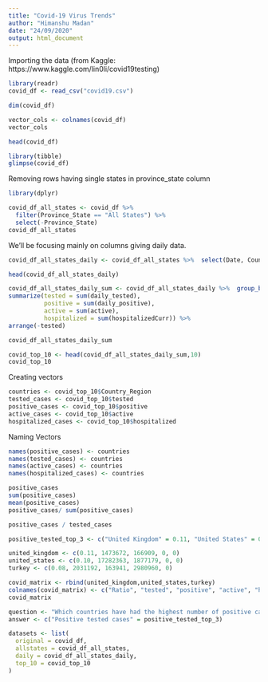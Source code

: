 ```yaml
---
title: "Covid-19 Virus Trends"
author: "Himanshu Madan"
date: "24/09/2020"
output: html_document
---
```


Importing the data (from Kaggle: https://www.kaggle.com/lin0li/covid19testing)
```r
library(readr)
covid_df <- read_csv("covid19.csv")
```


```r
dim(covid_df)
```
```r
vector_cols <- colnames(covid_df)
vector_cols
```

```r
head(covid_df)
```

```r
library(tibble)
glimpse(covid_df)
```

Removing rows having single states in province_state column
```r
library(dplyr)

covid_df_all_states <- covid_df %>% 
  filter(Province_State == "All States") %>% 
  select(-Province_State)
covid_df_all_states
```

We'll be focusing mainly on columns giving daily data.
```r
covid_df_all_states_daily <- covid_df_all_states %>%  select(Date, Country_Region, active, hospitalizedCurr, daily_tested, daily_positive)

head(covid_df_all_states_daily)
```


```r
covid_df_all_states_daily_sum <- covid_df_all_states_daily %>%  group_by(Country_Region) %>% 
summarize(tested = sum(daily_tested),
          positive = sum(daily_positive),
          active = sum(active),
          hospitalized = sum(hospitalizedCurr)) %>%
arrange(-tested)

covid_df_all_states_daily_sum
```


```r
covid_top_10 <- head(covid_df_all_states_daily_sum,10)
covid_top_10
```
Creating vectors
```r
countries <- covid_top_10$Country_Region
tested_cases <- covid_top_10$tested
positive_cases <- covid_top_10$positive
active_cases <- covid_top_10$active
hospitalized_cases <- covid_top_10$hospitalized
```

Naming Vectors
```r
names(positive_cases) <- countries
names(tested_cases) <- countries
names(active_cases) <- countries
names(hospitalized_cases) <- countries
```

```r
positive_cases
sum(positive_cases)
mean(positive_cases)
positive_cases/ sum(positive_cases)
```
```r
positive_cases / tested_cases
```

```r
positive_tested_top_3 <- c("United Kingdom" = 0.11, "United States" = 0.10, "Turkey" = 0.08)

```

```r
united_kingdom <- c(0.11, 1473672, 166909, 0, 0)
united_states <- c(0.10, 17282363, 1877179, 0, 0)
turkey <- c(0.08, 2031192, 163941, 2980960, 0)
```

```r
covid_matrix <- rbind(united_kingdom,united_states,turkey)
colnames(covid_matrix) <- c("Ratio", "tested", "positive", "active", "hospitalized")
covid_matrix
```
```r
question <- "Which countries have had the highest number of positive cases against the number of tests?"
answer <- c("Positive tested cases" = positive_tested_top_3)

```

```r
datasets <- list(
  original = covid_df,
  allstates = covid_df_all_states,
  daily = covid_df_all_states_daily,
  top_10 = covid_top_10
)
```

